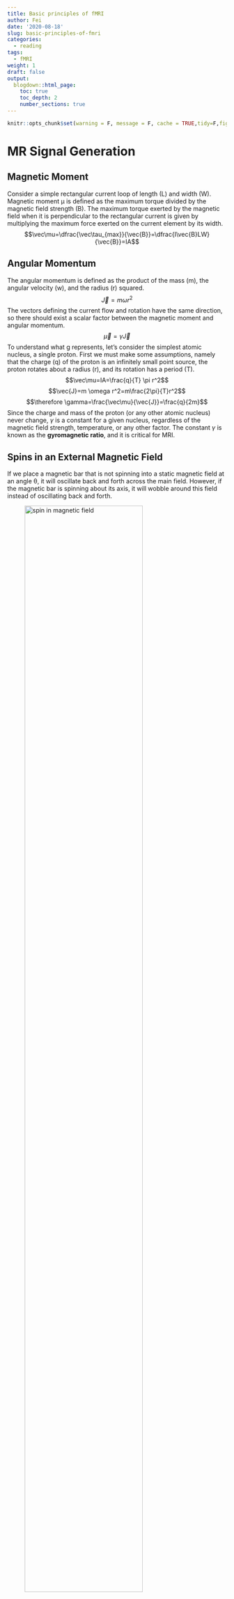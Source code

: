 ```yaml
---
title: Basic principles of fMRI
author: Fei
date: '2020-08-18'
slug: basic-principles-of-fmri
categories:
  - reading
tags:
  - fMRI
weight: 1
draft: false
output:
  blogdown::html_page:
    toc: true
    toc_depth: 2
    number_sections: true
---
```


```r
knitr::opts_chunk$set(warning = F, message = F, cache = TRUE,tidy=F,fig.align='center',fig.showtext=TRUE,results="hold",fig.show = "hold")

```

# MR Signal Generation
## Magnetic Moment
Consider a simple rectangular current loop of length (L) and width (W). Magnetic moment µ is defined as the maximum torque divided by the magnetic field strength (B). The maximum torque exerted by the magnetic field when it is perpendicular to the rectangular current is given by multiplying the maximum force exerted on the current element by its width.
$$\vec\mu=\dfrac{\vec\tau_{max}}{\vec{B}}=\dfrac{I\vec{B}LW}{\vec{B}}=IA$$

## Angular Momentum
The angular momentum is defined as the product of the mass (m), the angular velocity (w), and the radius (r) squared.
$$\vec{J}=m \omega r^2$$
The vectors defining the current flow and rotation have the same direction, so there should exist a scalar factor between the magnetic moment and angular momentum.
$$\vec\mu=\gamma\vec{J}$$
To understand what g represents, let’s consider the simplest atomic nucleus, a single proton. First we must make some assumptions, namely that the charge (q) of the proton is an infinitely small point source, the proton rotates about a radius (r), and its rotation has a period (T).
$$\vec\mu=IA=\frac{q}{T} \pi  r^2$$
$$\vec{J}=m \omega r^2=m\frac{2\pi}{T}r^2$$
$$\therefore \gamma=\frac{\vec\mu}{\vec{J}}=\frac{q}{2m}$$
Since the charge and mass of the proton (or any other atomic nucleus) never change, $\gamma$ is a constant for a given nucleus, regardless of the magnetic field strength, temperature, or any other factor. The constant $\gamma$ is known as the **gyromagnetic ratio**, and it is critical for MRI.

## Spins in an External Magnetic Field
If we place a magnetic bar that is not spinning into a static magnetic field at an angle θ, it will oscillate back and forth across the main field. However, if the magnetic bar is spinning about its axis, it will wobble around this field instead of oscillating back and forth.

![spin in magnetic field](/post/2020-08-18-basic-principles-of-fmri_files/spin_in_magnetic_field.png){width=80%}

A moving charge experiences torque ($\tau$ ) equal to the cross product of the magnitude of its magnetic moment (µ) and main field strength ($B_0$).
$$\vec{\tau}=\vec{\mu} \times \vec{B_0}$$
Since torque indicates the change in angular momentum over time, it can be defined as the derivative of angular momentum over the derivative of time.
$$\vec{\tau}=\frac{\mathrm{d}\vec{J}}{\mathrm{d}t}=\frac{\mathrm{d}\vec{\mu}}{\gamma\mathrm{d}t}=\vec{\mu} \times \vec{B_0}$$
$$\therefore \frac{\mathrm{d}\vec{\mu}}{\mathrm{d}t}=\gamma(\vec{\mu} \times \vec{B_0})$$
We can transform this equation into three separate scalar equations, representing three different dimensions.
$$
\left \{ 
\begin{array}{l}
\dfrac{\mathrm{d}{\mu_x}}{\mathrm{d}t}=\gamma\mu_yB_0 \\ 
\dfrac{\mathrm{d}{\mu_y}}{\mathrm{d}t}=-\gamma\mu_xB_0 \\ 
\dfrac{\mathrm{d}{\mu_z}}{\mathrm{d}t}=0
\end{array}
\right.
$$
At time zero, the components along the three directions can be defined as $\mu_{x0}$, $\mu_{y0}$, and $\mu_{z0}$. The total magnetic moment, $\vec\mu(0)$, is simply the sum of the three components. Here, $\vec{x}$, $\vec{y}$, and $\vec{z}$ are unit vectors along the three cardinal directions.
$$\vec\mu(0)=\mu_{x0}\vec{x}+\mu_{y0}\vec{y}+\mu_{z0}\vec{z}$$
Solving the set of differential equations with given the initial conditions at time zero, we can get:
$$\vec\mu(t)=(\mu_{x0}\cos ωt+ \mu_{y0}\sin ωt)\vec{x} + (\mu_{y0}\cos ωt − \mu_{x0}\sin ωt)\vec{y}+ \mu_{z0}\vec{z}$$
Importantly, the angular velocity $\omega$ is given by $\gamma B_0$, which is the **Larmor frequency**.

## Energy Difference between Parallel and Antiparallel States






